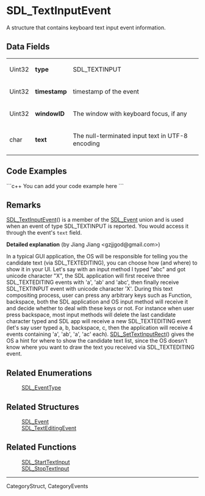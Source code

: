 <!-- pragma section-numbers off -->
<!-- pragma disable-camelcase -->
= SDL_TextInputEvent =
A structure that contains keyboard text input event information.


== Data Fields ==
{|
|Uint32 
|'''type''' 
|SDL_TEXTINPUT 
|-
|Uint32
|'''timestamp'''
|timestamp of the event
|-
|Uint32 
|'''windowID''' 
|The window with keyboard focus, if any 
|-
|char 
|'''text''' 
|The null-terminated input text in UTF-8 encoding 
|}

== Code Examples ==
```c++
You can add your code example here
```

== Remarks ==
[[SDL_TextInputEvent]]() is a member of the [[SDL_Event]] union and is used when an event of type SDL_TEXTINPUT is reported. You would access it through the event's <code>text</code> field.

'''Detailed explanation''' (by Jiang Jiang <gzjjgod@gmail.com>)

In a typical GUI application, the OS will be responsible for telling
you the candidate text (via SDL_TEXTEDITING), you can choose how (and
where) to show it in your UI.
Let's say with an input method I typed "abc" and got unicode character
"X", the SDL application will first receive three SDL_TEXTEDITING
events with 'a', 'ab' and 'abc', then finally receive SDL_TEXTINPUT
event with unicode character 'X'.
During this text compositing process, user can press any arbitrary
keys such as Function, backspace, both the SDL application and OS
input method will receive it and decide whether to deal with these
keys or not. For instance when user press backspace, most input
methods will delete the last candidate character typed and SDL app
will receive a new SDL_TEXTEDITING event (let's say user typed a, b,
backspace, c, then the application will receive 4 events containing
'a', 'ab', 'a', 'ac' each).
[[SDL_SetTextInputRect]]() gives the OS a hint for where to show the
candidate text list, since the OS doesn't know where you want to draw
the text you received via SDL_TEXTEDITING event.




== Related Enumerations ==
: [[SDL_EventType]]

== Related Structures ==
: [[SDL_Event]]
: [[SDL_TextEditingEvent]]

== Related Functions ==
: [[SDL_StartTextInput]]
: [[SDL_StopTextInput]]

----
CategoryStruct, CategoryEvents
